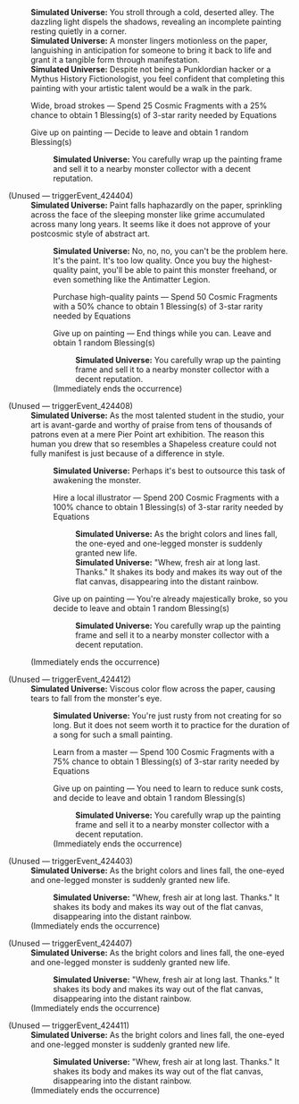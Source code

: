 {{Dialogue Start}}
:'''Simulated Universe:''' You stroll through a cold, deserted alley. The dazzling light dispels the shadows, revealing an incomplete painting resting quietly in a corner.
:'''Simulated Universe:''' A monster lingers motionless on the paper, languishing in anticipation for someone to bring it back to life and grant it a tangible form through manifestation.
:'''Simulated Universe:''' Despite not being a Punklordian hacker or a Mythus History Fictionologist, you feel confident that completing this painting with your artistic talent would be a walk in the park.
:{{DIcon|Star}} Wide, broad strokes &mdash; Spend 25 Cosmic Fragments with a 25% chance to obtain 1 Blessing(s) of 3-star rarity needed by Equations
:{{DIcon|Star}} Give up on painting &mdash; Decide to leave and obtain 1 random Blessing(s)
::'''Simulated Universe:''' You carefully wrap up the painting frame and sell it to a nearby monster collector with a decent reputation.


;(Unused &mdash; triggerEvent_424404)
:'''Simulated Universe:''' Paint falls haphazardly on the paper, sprinkling across the face of the sleeping monster like grime accumulated across many long years. It seems like it does not approve of your postcosmic style of abstract art.
::'''Simulated Universe:''' No, no, no, you can't be the problem here. It's the paint. It's too low quality. Once you buy the highest-quality paint, you'll be able to paint this monster freehand, or even something like the Antimatter Legion.
::{{DIcon|Star}} Purchase high-quality paints &mdash; Spend 50 Cosmic Fragments with a 50% chance to obtain 1 Blessing(s) of 3-star rarity needed by Equations
::{{DIcon|Star}} Give up on painting &mdash; End things while you can. Leave and obtain 1 random Blessing(s)
:::'''Simulated Universe:''' You carefully wrap up the painting frame and sell it to a nearby monster collector with a decent reputation.
::;(Immediately ends the occurrence)

;(Unused &mdash; triggerEvent_424408)
:'''Simulated Universe:''' As the most talented student in the studio, your art is avant-garde and worthy of praise from tens of thousands of patrons even at a mere Pier Point art exhibition. The reason this human you drew that so resembles a Shapeless creature could not fully manifest is just because of a difference in style.
::'''Simulated Universe:''' Perhaps it's best to outsource this task of awakening the monster.
::{{DIcon|Star}} Hire a local illustrator &mdash; Spend 200 Cosmic Fragments with a 100% chance to obtain 1 Blessing(s) of 3-star rarity needed by Equations
:::'''Simulated Universe:''' As the bright colors and lines fall, the one-eyed and one-legged monster is suddenly granted new life.
:::'''Simulated Universe:''' "Whew, fresh air at long last. Thanks." It shakes its body and makes its way out of the flat canvas, disappearing into the distant rainbow.
::{{DIcon|Star}} Give up on painting &mdash; You're already majestically broke, so you decide to leave and obtain 1 random Blessing(s)
:::'''Simulated Universe:''' You carefully wrap up the painting frame and sell it to a nearby monster collector with a decent reputation.
:;(Immediately ends the occurrence)

;(Unused &mdash; triggerEvent_424412)
:'''Simulated Universe:''' Viscous color flow across the paper, causing tears to fall from the monster's eye.
::'''Simulated Universe:''' You're just rusty from not creating for so long. But it does not seem worth it to practice for the duration of a song for such a small painting.
::{{DIcon|Star}} Learn from a master &mdash; Spend 100 Cosmic Fragments with a 75% chance to obtain 1 Blessing(s) of 3-star rarity needed by Equations
::{{DIcon|Star}} Give up on painting &mdash; You need to learn to reduce sunk costs, and decide to leave and obtain 1 random Blessing(s)
:::'''Simulated Universe:''' You carefully wrap up the painting frame and sell it to a nearby monster collector with a decent reputation.
::;(Immediately ends the occurrence)

;(Unused &mdash; triggerEvent_424403)
:'''Simulated Universe:''' As the bright colors and lines fall, the one-eyed and one-legged monster is suddenly granted new life.
::'''Simulated Universe:''' "Whew, fresh air at long last. Thanks." It shakes its body and makes its way out of the flat canvas, disappearing into the distant rainbow.
:;(Immediately ends the occurrence)

;(Unused &mdash; triggerEvent_424407)
:'''Simulated Universe:''' As the bright colors and lines fall, the one-eyed and one-legged monster is suddenly granted new life.
::'''Simulated Universe:''' "Whew, fresh air at long last. Thanks." It shakes its body and makes its way out of the flat canvas, disappearing into the distant rainbow.
:;(Immediately ends the occurrence)

;(Unused &mdash; triggerEvent_424411)
:'''Simulated Universe:''' As the bright colors and lines fall, the one-eyed and one-legged monster is suddenly granted new life.
::'''Simulated Universe:''' "Whew, fresh air at long last. Thanks." It shakes its body and makes its way out of the flat canvas, disappearing into the distant rainbow.
:;(Immediately ends the occurrence)
{{Dialogue End}}
